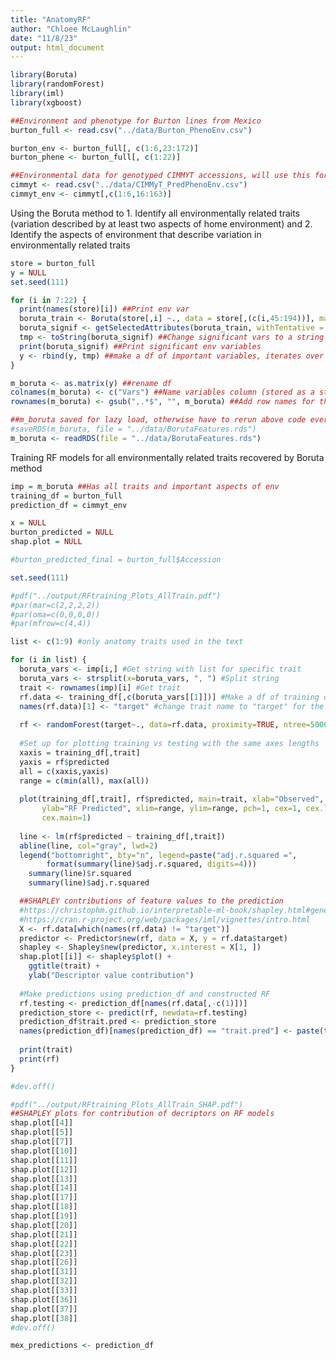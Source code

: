 ```yaml
---
title: "AnatomyRF"
author: "Chloee McLaughlin"
date: "11/8/23"
output: html_document
---
```


```r
library(Boruta)
library(randomForest)
library(iml) 
library(xgboost)
```

```r
##Environment and phenotype for Burton lines from Mexico
burton_full <- read.csv("../data/Burton_PhenoEnv.csv")

burton_env <- burton_full[, c(1:6,23:172)]
burton_phene <- burton_full[, c(1:22)]

##Environmental data for genotyped CIMMYT accessions, will use this for model predictions
cimmyt <- read.csv("../data/CIMMyT_PredPhenoEnv.csv")
cimmyt_env <- cimmyt[,c(1:6,16:163)]
```

Using the Boruta method to 
1. Identify all environmentally related traits (variation described by at least two aspects of home environment) and 
2. Identify the aspects of environment that describe variation in environmentally related traits 
```r
store = burton_full
y = NULL
set.seed(111)

for (i in 7:22) {
  print(names(store)[i]) ##Print env var 
  boruta_train <- Boruta(store[,i] ~., data = store[,(c(i,45:194))], maxRuns=100, doTrace = 0) 
  boruta_signif <- getSelectedAttributes(boruta_train, withTentative = TRUE) ##Get the tentatively important vars
  tmp <- toString(boruta_signif) ##Change significant vars to a string 
  print(boruta_signif) ##Print significant env variables
  y <- rbind(y, tmp) ##make a df of important variables, iterates over all tested traits
}

m_boruta <- as.matrix(y) ##rename df 
colnames(m_boruta) <- c("Vars") ##Name variables column (stored as a string)
rownames(m_boruta) <- gsub(",.*$", "", m_boruta) ##Add row names for the modeled variables

##m_boruta saved for lazy load, otherwise have to rerun above code every time 
#saveRDS(m_boruta, file = "../data/BorutaFeatures.rds")
m_boruta <- readRDS(file = "../data/BorutaFeatures.rds")
```

Training RF models for all environmentally related traits recovered by Boruta method 
```r
imp = m_boruta ##Has all traits and important aspects of env
training_df = burton_full
prediction_df = cimmyt_env 

x = NULL
burton_predicted = NULL
shap.plot = NULL

#burton_predicted_final = burton_full$Accession

set.seed(111)

#pdf("../output/RFtraining_Plots_AllTrain.pdf")
#par(mar=c(2,2,2,2))
#par(oma=c(0,0,0,0))
#par(mfrow=c(4,4))

list <- c(1:9) #only anatomy traits used in the text

for (i in list) { 
  boruta_vars <- imp[i,] #Get string with list for specific trait
  boruta_vars <- strsplit(x=boruta_vars, ", ") #Split string
  trait <- rownames(imp)[i] #Get trait
  rf.data <- training_df[,c(boruta_vars[[1]])] #Make a df of training data that only includes sig environmental descriptors
  names(rf.data)[1] <- "target" #change trait name to "target" for the equation
 
  rf <- randomForest(target~., data=rf.data, proximity=TRUE, ntree=5000) #RF
  
  #Set up for plotting training vs testing with the same axes lengths
  xaxis = training_df[,trait]
  yaxis = rf$predicted
  all = c(xaxis,yaxis)
  range = c(min(all), max(all))
  
  plot(training_df[,trait], rf$predicted, main=trait, xlab="Observed",
       ylab="RF Predicted", xlim=range, ylim=range, pch=1, cex=1, cex.lab=1.2, cex.axis=1,
       cex.main=1)
  
  line <- lm(rf$predicted ~ training_df[,trait])
  abline(line, col="gray", lwd=2)
  legend("bottomright", bty="n", legend=paste("adj.r.squared =", 
        format(summary(line)$adj.r.squared, digits=4)))
    summary(line)$r.squared
    summary(line)$adj.r.squared

  ##SHAPLEY contributions of feature values to the prediction
  #https://christophm.github.io/interpretable-ml-book/shapley.html#general-idea
  #https://cran.r-project.org/web/packages/iml/vignettes/intro.html
  X <- rf.data[which(names(rf.data) != "target")]
  predictor <- Predictor$new(rf, data = X, y = rf.data$target)
  shapley <- Shapley$new(predictor, x.interest = X[1, ])
  shap.plot[[i]] <- shapley$plot() +
    ggtitle(trait) +
    ylab("Descriptor value contribution")
  
  #Make predictions using prediction_df and constructed RF 
  rf.testing <- prediction_df[names(rf.data[,-c(1)])]
  prediction_store <- predict(rf, newdata=rf.testing)
  prediction_df$trait.pred <- prediction_store
  names(prediction_df)[names(prediction_df) == "trait.pred"] <- paste(trait, '_pred', sep='')
  
  print(trait)
  print(rf)
}

#dev.off()

#pdf("../output/RFtraining_Plots_AllTrain_SHAP.pdf")
##SHAPLEY plots for contribution of decriptors on RF models 
shap.plot[[4]]
shap.plot[[5]]
shap.plot[[7]]
shap.plot[[10]] 
shap.plot[[11]]
shap.plot[[12]] 
shap.plot[[13]]
shap.plot[[14]] 
shap.plot[[17]]
shap.plot[[18]]
shap.plot[[19]]
shap.plot[[20]]
shap.plot[[21]]
shap.plot[[22]]
shap.plot[[23]]
shap.plot[[26]]
shap.plot[[31]]
shap.plot[[32]] 
shap.plot[[33]] 
shap.plot[[36]] 
shap.plot[[37]] 
shap.plot[[38]]
#dev.off()

mex_predictions <- prediction_df
```